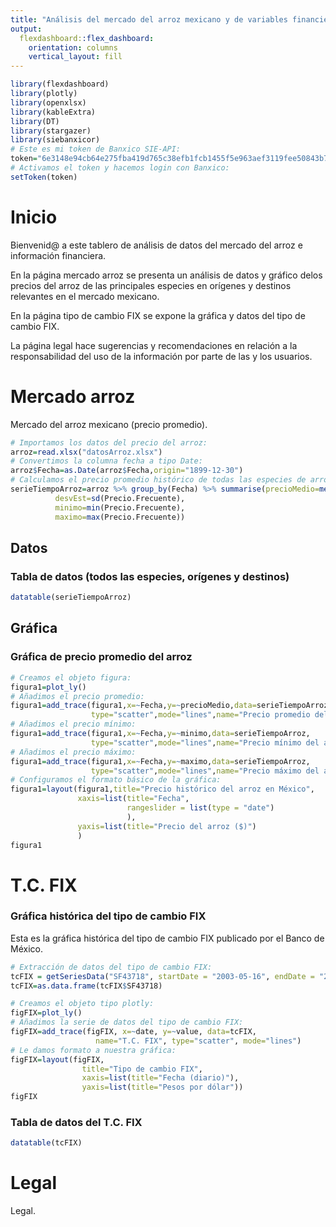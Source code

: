```yaml
---
title: "Análisis del mercado del arroz mexicano y de variables financieras"
output: 
  flexdashboard::flex_dashboard:
    orientation: columns
    vertical_layout: fill
---
```


```r
library(flexdashboard)
library(plotly)
library(openxlsx)
library(kableExtra)
library(DT)
library(stargazer)
library(siebanxicor)
# Este es mi token de Banxico SIE-API:
token="6e3148e94cb64e275fba419d765c38efb1fcb1455f5e963aef3119fee50843b7"
# Activamos el token y hacemos login con Banxico:
setToken(token)
```


Inicio {data-icon="fa-home"}
=====================================

Bienvenid@ a este tablero de análisis de datos del mercado del arroz e información financiera.

En la página mercado arroz se presenta un análisis de datos y gráfico delos precios del arroz de las principales especies en orígenes y destinos relevantes en el mercado mexicano.

En la página tipo de cambio FIX se expone la gráfica y datos del tipo de cambio FIX.

La página legal hace sugerencias y recomendaciones en relación a la responsabilidad del uso de la información por parte de las y los usuarios.

Mercado arroz {data-icon="fa-line-chart" data-navmenu="Mercados"}
=====================================
Mercado del arroz mexicano (precio promedio).

```r
# Importamos los datos del precio del arroz:
arroz=read.xlsx("datosArroz.xlsx")
# Convertimos la columna fecha a tipo Date:
arroz$Fecha=as.Date(arroz$Fecha,origin="1899-12-30")
# Calculamos el precio promedio histórico de todas las especies de arroz:
serieTiempoArroz=arroz %>% group_by(Fecha) %>% summarise(precioMedio=mean(Precio.Frecuente),
          desvEst=sd(Precio.Frecuente),
          minimo=min(Precio.Frecuente),
          maximo=max(Precio.Frecuente))
```

Datos {data-width=500}
-------------------------------------
### Tabla de datos (todos las especies, orígenes y destinos)
```r
datatable(serieTiempoArroz)
```


Gráfica {data-width=500}
-------------------------------------
### Gráfica de precio promedio del arroz

```r
# Creamos el objeto figura:
figura1=plot_ly()
# Añadimos el precio promedio:
figura1=add_trace(figura1,x=~Fecha,y=~precioMedio,data=serieTiempoArroz,
                  type="scatter",mode="lines",name="Precio promedio del arroz")
# Añadimos el precio mínimo:
figura1=add_trace(figura1,x=~Fecha,y=~minimo,data=serieTiempoArroz,
                  type="scatter",mode="lines",name="Precio mínimo del arroz")
# Añadimos el precio máximo:
figura1=add_trace(figura1,x=~Fecha,y=~maximo,data=serieTiempoArroz,
                  type="scatter",mode="lines",name="Precio máximo del arroz")
# Configuramos el formato básico de la gráfica:
figura1=layout(figura1,title="Precio histórico del arroz en México",
               xaxis=list(title="Fecha",
                          rangeslider = list(type = "date")
                          ),
               yaxis=list(title="Precio del arroz ($)")
               )
figura1
```

T.C. FIX {data-icon="fa-bank" data-navmenu="Mercados" data-orientation="rows"}
=====================================

### Gráfica histórica del tipo de cambio FIX
Esta es la gráfica histórica del tipo de cambio FIX publicado por el Banco de México.

```r
# Extracción de datos del tipo de cambio FIX:
tcFIX = getSeriesData("SF43718", startDate = "2003-05-16", endDate = "2024-07-09")
tcFIX=as.data.frame(tcFIX$SF43718)
```

```r
# Creamos el objeto tipo plotly:
figFIX=plot_ly()
# Añadimos la serie de datos del tipo de cambio FIX:
figFIX=add_trace(figFIX, x=~date, y=~value, data=tcFIX,
                   name="T.C. FIX", type="scatter", mode="lines")
# Le damos formato a nuestra gráfica:
figFIX=layout(figFIX, 
                title="Tipo de cambio FIX",
                xaxis=list(title="Fecha (diario)"), 
                yaxis=list(title="Pesos por dólar"))
figFIX
```

### Tabla de datos del T.C. FIX

```r
datatable(tcFIX)
```

Legal {data-icon="fa-legal"}
=====================================

Legal.
